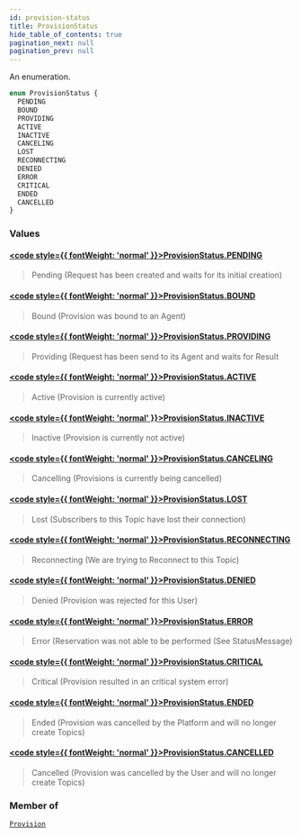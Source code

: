 ```yaml
---
id: provision-status
title: ProvisionStatus
hide_table_of_contents: true
pagination_next: null
pagination_prev: null
---
```








An enumeration.

```graphql
enum ProvisionStatus {
  PENDING
  BOUND
  PROVIDING
  ACTIVE
  INACTIVE
  CANCELING
  LOST
  RECONNECTING
  DENIED
  ERROR
  CRITICAL
  ENDED
  CANCELLED
}
```


### Values

#### [<code style={{ fontWeight: 'normal' }}>ProvisionStatus.<b>PENDING</b></code>](#) 
> Pending (Request has been created and waits for its initial creation)
> 

#### [<code style={{ fontWeight: 'normal' }}>ProvisionStatus.<b>BOUND</b></code>](#) 
> Bound (Provision was bound to an Agent)
> 

#### [<code style={{ fontWeight: 'normal' }}>ProvisionStatus.<b>PROVIDING</b></code>](#) 
> Providing (Request has been send to its Agent and waits for Result
> 

#### [<code style={{ fontWeight: 'normal' }}>ProvisionStatus.<b>ACTIVE</b></code>](#) 
> Active (Provision is currently active)
> 

#### [<code style={{ fontWeight: 'normal' }}>ProvisionStatus.<b>INACTIVE</b></code>](#) 
> Inactive (Provision is currently not active)
> 

#### [<code style={{ fontWeight: 'normal' }}>ProvisionStatus.<b>CANCELING</b></code>](#) 
> Cancelling (Provisions is currently being cancelled)
> 

#### [<code style={{ fontWeight: 'normal' }}>ProvisionStatus.<b>LOST</b></code>](#) 
> Lost (Subscribers to this Topic have lost their connection)
> 

#### [<code style={{ fontWeight: 'normal' }}>ProvisionStatus.<b>RECONNECTING</b></code>](#) 
> Reconnecting (We are trying to Reconnect to this Topic)
> 

#### [<code style={{ fontWeight: 'normal' }}>ProvisionStatus.<b>DENIED</b></code>](#) 
> Denied (Provision was rejected for this User)
> 

#### [<code style={{ fontWeight: 'normal' }}>ProvisionStatus.<b>ERROR</b></code>](#) 
> Error (Reservation was not able to be performed (See StatusMessage)
> 

#### [<code style={{ fontWeight: 'normal' }}>ProvisionStatus.<b>CRITICAL</b></code>](#) 
> Critical (Provision resulted in an critical system error)
> 

#### [<code style={{ fontWeight: 'normal' }}>ProvisionStatus.<b>ENDED</b></code>](#) 
> Ended (Provision was cancelled by the Platform and will no longer create Topics)
> 

#### [<code style={{ fontWeight: 'normal' }}>ProvisionStatus.<b>CANCELLED</b></code>](#) 
> Cancelled (Provision was cancelled by the User and will no longer create Topics)
> 



### Member of

[`Provision`](/docs/schemas/arkitekt/objects/provision)  <Badge class="secondary" text="object"/>




